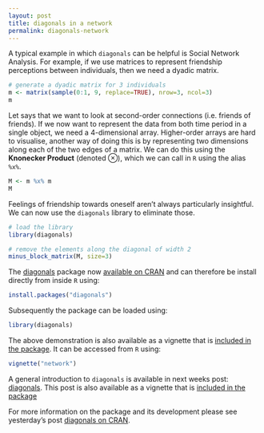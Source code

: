 ```yaml
---
layout: post
title: diagonals in a network
permalink: diagonals-network
---
```


A typical example in which `diagonals` can be helpful is Social Network
Analysis. For example, if we use matrices to represent friendship
perceptions between individuals, then we need a dyadic matrix.

```r
# generate a dyadic matrix for 3 individuals
m <- matrix(sample(0:1, 9, replace=TRUE), nrow=3, ncol=3)
m
```

Let says that we want to look at second-order connections (i.e. friends
of friends). If we now want to represent the data from both time period
in a single object, we need a 4-dimensional array. Higher-order arrays
are hard to visualise, another way of doing this is by representing two
dimensions along each of the two edges of a matrix. We can do this using
the **Knonecker Product** (denoted ⊗), which we can call in `R` using
the alias `%x%`.

```r
M <- m %x% m
M
```

Feelings of friendship towards oneself aren't always particularly
insightful. We can now use the `diagonals` library to eliminate those.

```r
# load the library
library(diagonals)

# remove the elements along the diagonal of width 2
minus_block_matrix(M, size=3)
```

The [diagonals](http://cran.r-project.org/?package=diagonals) package now [available on CRAN](/diagonals-cran) and can therefore be install directly from inside `R` using:

```r
install.packages("diagonals")
```

Subsequently the package can be loaded using:

```r
library(diagonals)
```

The above demonstration is also available as a vignette that is [included in the package](http://cran.r-project.org/web/packages/diagonals/vignettes/network.html).
It can be accessed from `R` using:

```r
vignette("network")
```

A general introduction to `diagonals` is available in next weeks post: [diagonals](/diagonals). This post is also available as a vignette that is [included in the package](http://cran.r-project.org/web/packages/diagonals/vignettes/diagonals.html)

For more information on the package and its development please see yesterday's post [diagonals on CRAN](/diagonals-cran).
